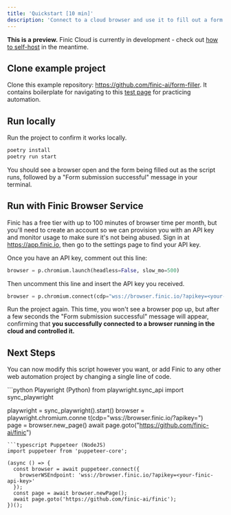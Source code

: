 ```yaml
---
title: 'Quickstart [10 min]'
description: 'Connect to a cloud browser and use it to fill out a form'
---
```

<Note>**This is a preview.** Finic Cloud is currently in development - check out [how to self-host](browsers/self-hosting) in the meantime.</Note>

## Clone example project
Clone this example repository: https://github.com/finic-ai/form-filler. It contains boilerplate for navigating to this [test page](https://testpages.herokuapp.com/styled/basic-html-form-test.html) for practicing automation.

## Run locally
Run the project to confirm it works locally.
```bash
poetry install
poetry run start
```
You should see a browser open and the form being filled out as the script runs, followed by a "Form submission successful" message in your terminal.

## Run with Finic Browser Service
Finic has a free tier with up to 100 minutes of browser time per month, but you'll need to create an account so we can provision you with an API key and monitor usage to make sure it's not being abused. Sign in at https://app.finic.io, then go to the settings page to find your API key.

Once you have an API key, comment out this line:
```python
browser = p.chromium.launch(headless=False, slow_mo=500)
```

Then uncomment this line and insert the API key you received.
```python
browser = p.chromium.connect(cdp="wss://browser.finic.io/?apikey=<your-finic-api-key>")
```

Run the project again. This time, you won't see a browser pop up, but after a few seconds the "Form submission successful" message will appear, confirming that **you successfully connected to a browser
running in the cloud and controlled it.**

## Next Steps
You can now modify this script however you want, or add Finic to any other web automation project by changing a single line of code.

<CodeGroup>
```python Playwright (Python)
from playwright.sync_api import sync_playwright

playwright = sync_playwright().start()
browser = playwright.chromium.conne t(cdp="wss://browser.finic.io/?apikey=<your-finic-api-key>")    
page = browser.new_page()
await page.goto("https://github.com/finic-ai/finic")
```
```typescript Puppeteer (NodeJS)
import puppeteer from 'puppeteer-core';

(async () => {
  const browser = await puppeteer.connect({
    browserWSEndpoint: 'wss://browser.finic.io/?apikey=<your-finic-api-key>'
  });
  const page = await browser.newPage();
  await page.goto('https://github.com/finic-ai/finic');
})();

```
</CodeGroup>